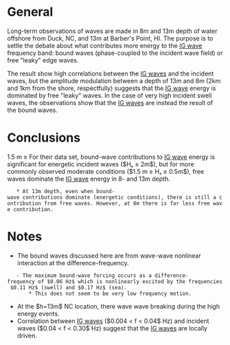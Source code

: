 = General =
Long-term observations of waves are made in 8m and 13m depth of water offshore from Duck, NC, and 13m at Barber's Point, HI. The purpose is to settle the debate about what contributes more energy to the [[IG waves|IG wave]] frequency band: bound waves (phase-coupled to the incident wave field) or free "leaky" edge waves.

The result show high correlations between the [[IG waves]] and the incident waves, but the amplitude modulation between a depth of 13m and 8m (2km and 1km from the shore, respectfully) suggests that the [[IG waves|IG wave]] energy is dominated by free "leaky" waves. In the case of very high incident swell waves, the observations show that the [[IG waves]] are instead the result of the bound waves.

= Conclusions =
1.5 m ≥ For their data set, bound-wave contributions to [[IG waves|IG wave]] energy is significant for energetic incident waves ($Hₛ ≥ 2m$), but for more commonly observed moderate conditions ($1.5 m ≥ Hₛ ≥ 0.5m$), free waves dominate the [[IG waves|IG wave]] energy in 8- and 13m depth.
	* At 13m depth, even when bound-wave contributions dominate (energetic conditions), there is still a contribution from free waves. However, at 8m there is far less free wave contribution.

= Notes =
* The bound waves discussed here are from wave-wave nonlinear interaction at the difference-frequency.
	- The maximum bound-wave forcing occurs as a difference-frequency of $0.06 Hz$ which is nonlinearly excited by the frequencies $0.11 Hz$ (swell) and $0.17 Hz$ (sea).
		* This does not seem to be very low frequency motion.

* At the $h=13m$ NC location, there wave wave breaking during the high energy events.
* Correlation between [[IG waves]] ($0.004 < f < 0.04$ Hz) and incident waves ($0.04 < f < 0.30$ Hz) suggest that the [[IG waves]] are locally driven.
